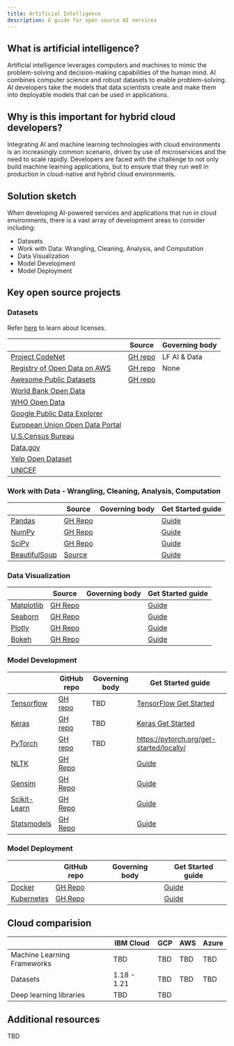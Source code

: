 ```yaml
---
title: Artificial Intelligence
description: A guide for open source AI services
---
```


## What is artificial intelligence?

Artificial intelligence leverages computers and machines to mimic the problem-solving and decision-making capabilities of the human mind. AI combines computer science and robust datasets to enable problem-solving. AI developers take the models that data scientists create and make them into deployable models that can be used in applications.

## Why is this important for hybrid cloud developers?

Integrating AI and machine learning technologies with cloud environments is an increasingly common scenario, driven by use of microservices and the need to scale rapidly. Developers are faced with the challenge to not only build machine learning applications, but to ensure that they run well in production in cloud-native and hybrid cloud environments.

## Solution sketch

When developing AI-powered services and applications that run in cloud environments, there is a vast array of development areas to consider including:

- Datasets
- Work with Data: Wrangling, Cleaning, Analysis, and Computation
- Data Visualization
- Model Development
- Model Deployment

## Key open source projects

### Datasets

Refer [here](https://opensource.org/licenses) to learn about licenses.

|  | Source | Governing body |
| - | - | - |
| [Project CodeNet](https://github.com/IBM/Project_CodeNet) | [GH repo](https://github.com/IBM/Project_CodeNet) | LF AI & Data |
| [Registry of Open Data on AWS](https://registry.opendata.aws/) | [GH repo](https://github.com/awslabs/open-data-registry/)|  None |
| [Awesome Public Datasets](https://github.com/awesomedata/awesome-public-datasets) | [GH repo](https://github.com/awesomedata/awesome-public-datasets) |
| [World Bank Open Data](https://data.worldbank.org/) | | |
| [WHO Open Data](https://www.who.int/data/gho/) | | |
| [Google Public Data Explorer](https://www.google.com/publicdata/directory) | | |
| [European Union Open Data Portal](http://open-data.europa.eu/en/data/) | | |
| [U.S.Census Bureau](http://www.census.gov/data.html) | | |
| [Data.gov](https://www.data.gov/) | | |
| [Yelp Open Dataset](https://www.yelp.com/dataset) | | |
| [UNICEF](https://data.unicef.org/) | | |

### Work with Data - Wrangling, Cleaning, Analysis, Computation

|  | Source | Governing body | Get Started guide |
| - | - | - | - |
| [Pandas](https://pandas.pydata.org/) | [GH Repo](https://github.com/pandas-dev/pandas/) | | [Guide](https://pandas.pydata.org/docs/) |
| [NumPy](https://numpy.org/) | [GH Repo](https://github.com/numpy) | | [Guide](https://numpy.org/doc/stable/) |
| [SciPy](https://www.scipy.org/) | [GH Repo](https://github.com/scipy/scipy) | | [Guide](https://www.scipy.org/docs.html) |
| [BeautifulSoup](https://www.crummy.com/software/BeautifulSoup/) | [Source](https://code.launchpad.net/beautifulsoup) | | [Guide](https://www.crummy.com/software/BeautifulSoup/bs4/doc/) |

### Data Visualization

|  | Source | Governing body | Get Started guide |
| - | - | - | - |
| [Matplotlib](https://matplotlib.org/) | [GH Repo](https://github.com/matplotlib/matplotlib/) | | [Guide](https://matplotlib.org/stable/contents.html) |
| [Seaborn](https://seaborn.pydata.org/) | [GH Repo](https://github.com/seaborn) | | [Guide](https://seaborn.pydata.org/tutorial.html) |
| [Plotly](https://plotly.com/python/) | [GH Repo](https://github.com/plotly/plotly.py) | | [Guide](https://plotly.com/python/getting-started/) |
| [Bokeh](http://docs.bokeh.org/en/latest/) | [GH Repo](https://github.com/bokeh/bokeh) | | [Guide](http://docs.bokeh.org/en/latest/docs/user_guide.html)


### Model Development

|  | GitHub repo | Governing body | Get Started guide |
| - | - | - | - |
| [Tensorflow](https://www.tensorflow.org/) | [GH repo](https://github.com/tensorflow/tensorflow) | TBD | [TensorFlow Get Started](https://www.tensorflow.org/learn) |
| [Keras](https://keras.io/) | [GH repo](https://github.com/keras-team/keras) | TBD | [Keras Get Started](https://keras.io/getting_started) |
| [PyTorch](https://pytorch.org/) | [GH repo](https://github.com/pytorch/pytorch)  | TBD | https://pytorch.org/get-started/locally/ |
| [NLTK](https://www.nltk.org/) | [GH Repo](https://github.com/nltk/nltk) | | [Guide](https://www.nltk.org/api/nltk.html) |
| [Gensim](https://radimrehurek.com/gensim/) | [GH Repo](https://github.com/RaRe-Technologies/gensim) | | [Guide](https://radimrehurek.com/gensim/auto_examples/index.html#documentation) |
| [Scikit-Learn](https://scikit-learn.org/stable/) | [GH Repo](https://github.com/scikit-learn/scikit-learn) | | [Guide](https://scikit-learn.org/stable/getting_started.html)|
| [Statsmodels](https://www.statsmodels.org/stable/index.html) | [GH Repo](https://github.com/statsmodels/statsmodels) | | [Guide](https://www.statsmodels.org/stable/gettingstarted.html) |

### Model Deployment

|  | GitHub repo | Governing body | Get Started guide |
| - | - | - | - |
| [Docker](https://www.docker.com/) | [GH Repo](https://github.com/docker) | | [Guide](https://docs.docker.com/) |
| [Kubernetes](https://kubernetes.io/) | [GH Repo](https://github.com/kubernetes/kubernetes) | | [Guide](https://kubernetes.io/docs/home/) |

## Cloud comparision

|  | IBM Cloud | GCP | AWS | Azure |
| - | - | - | - | - |
| Machine Learning Frameworks | TBD | TBD | TBD | TBD |
| Datasets| 1.18 - 1.21 | TBD | TBD | TBD |
| Deep learning libraries | TBD | TBD |  |  |

## Additional resources

TBD